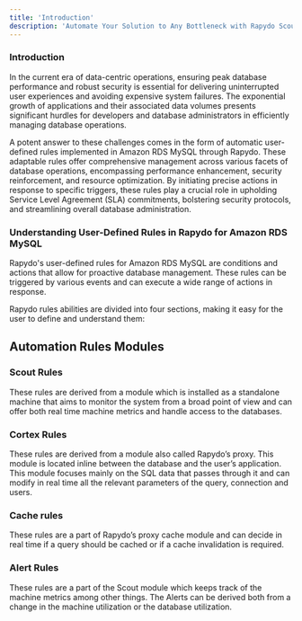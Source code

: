 ```yaml
---
title: 'Introduction'
description: 'Automate Your Solution to Any Bottleneck with Rapydo Scout and Cortex'
---
```


### Introduction

In the current era of data-centric operations, ensuring peak database performance and robust security is essential for delivering uninterrupted user experiences and avoiding expensive system failures. The exponential growth of applications and their associated data volumes presents significant hurdles for developers and database administrators in efficiently managing database operations.

A potent answer to these challenges comes in the form of automatic user-defined rules implemented in Amazon RDS MySQL through Rapydo. These adaptable rules offer comprehensive management across various facets of database operations, encompassing performance enhancement, security reinforcement, and resource optimization. By initiating precise actions in response to specific triggers, these rules play a crucial role in upholding Service Level Agreement (SLA) commitments, bolstering security protocols, and streamlining overall database administration.  

### Understanding User-Defined Rules in Rapydo for Amazon RDS MySQL

Rapydo's user-defined rules for Amazon RDS MySQL are conditions and actions that allow for proactive database management. These rules can be triggered by various events and can execute a wide range of actions in response.

Rapydo rules abilities are divided into four sections, making it easy for the user to define and understand them:

## Automation Rules Modules

### Scout Rules
These rules are derived from a module which is installed as a standalone machine that aims to monitor the system from a broad point of view and can offer both real time machine metrics and handle access to the databases.

### Cortex Rules
These rules are derived from a module also called Rapydo’s proxy. This module is located inline between the database and the user’s application. This module focuses mainly on the SQL data that passes through it and can modify in real time all the relevant parameters of the query, connection and users.

### Cache rules
These rules are a part of Rapydo’s proxy cache module and can decide in real time if a query should be cached or if a cache invalidation is required.

### Alert Rules
These rules are a part of the Scout module which keeps track of the machine metrics among other things. The Alerts can be derived both from a change in the machine utilization or the database utilization.
